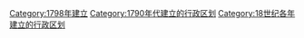 {{Cat topic in year| topic=建立的行政区划|year=1798}}
[[Category:1798年建立|Category:1798年建立]]
[[Category:1790年代建立的行政区划|Category:1790年代建立的行政区划]]
[[Category:18世纪各年建立的行政区划|Category:18世纪各年建立的行政区划]]